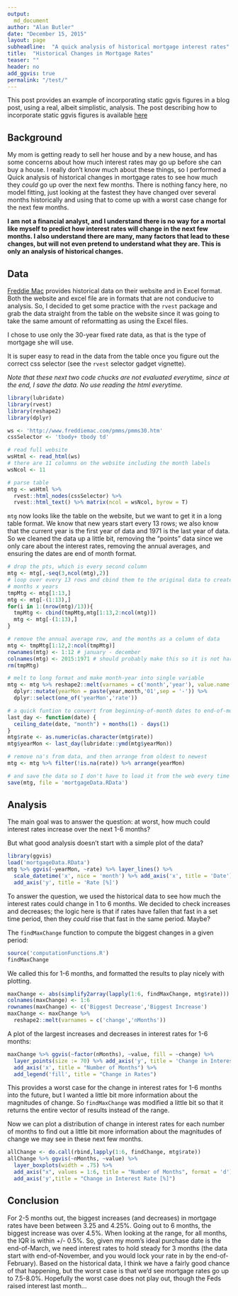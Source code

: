 ```yaml
---
output:
  md_document
author: "Alan Butler"
date: "December 15, 2015"
layout: page
subheadline:  "A quick analysis of historical mortgage interest rates"
title:  "Historical Changes in Mortgage Rates"
teaser: ""
header: no
add_ggvis: true
permalink: "/test/"
---
```


This post provides an example of incorporating static ggvis figures in a blog post, using a real, albeit simplistic, analysis. The post describing how to incorporate static ggvis figures is available [here](www.sample.com)

## Background
My mom is getting ready to sell her house and by a new house, and has some concerns about how much interest rates may go up before she can buy a house. I really don't know much about these things, so I performed a Quick analysis of historical changes in mortgage rates to see how much they _could_ go up over the next few months. There is nothing fancy here, no model fitting, just looking at the fastest they have changed over several months historically and using that to come up with a worst case change for the next few months.

__I am not a financial analyst, and I understand there is no way for a mortal like myself to predict how interest rates will change in the next few months. I also understand there are many, many factors that lead to these changes, but will not even pretend to understand what they are. This is only an analysis of historical changes.__

## Data
[Freddie Mac]('http://www.freddiemac.com/pmms/pmms30.htm') provides historical data on their website and in Excel format. Both the website and excel file are in formats that are not conducive to analysis. So, I decided to get some practice with the `rvest` package and grab the data straight from the table on the website since it was going to take the same amount of reformatting as using the Excel files. 

I chose to use only the 30-year fixed rate data, as that is the type of mortgage she will use.

It is super easy to read in the data from the table once you figure out the correct css selector (see the `rvest` selector gadget vignette).

_Note that these next two code chucks are not evaluated everytime, since at the end, I save the data. No use reading the html everytime._
```r
library(lubridate) 
library(rvest) 
library(reshape2)
library(dplyr)

ws <- 'http://www.freddiemac.com/pmms/pmms30.htm'
cssSelector <- 'tbody+ tbody td'

# read full website
wsHtml <- read_html(ws)
# there are 11 columns on the website including the month labels
wsNcol <- 11

# parse table
mtg <- wsHtml %>% 
  rvest::html_nodes(cssSelector) %>%
  rvest::html_text() %>% matrix(ncol = wsNcol, byrow = T)
```

`mtg` now looks like the table on the website, but we want to get it in a long table format. We know that new years start every 13 rows; we also know that the current year is the first year of data and 1971 is the last year of data. So we cleaned the data up a little bit, removing the "points" data since we only care about the interest rates, removing the annual averages, and ensuring the dates are end of month format.

```r
# drop the pts, which is every second column
mtg <- mtg[,-seq(3,ncol(mtg),2)]
# loop over every 13 rows and cbind them to the original data to create a matrix of 
# months x years
tmpMtg <- mtg[1:13,]
mtg <- mtg[-(1:13),]
for(i in 1:(nrow(mtg)/13)){
  tmpMtg <- cbind(tmpMtg,mtg[1:13,2:ncol(mtg)])
  mtg <- mtg[-(1:13),]
}

# remove the annual average row, and the months as a column of data
mtg <- tmpMtg[1:12,2:ncol(tmpMtg)]
rownames(mtg) <- 1:12 # january - december
colnames(mtg) <- 2015:1971 # should probably make this so it is not hard coded
rm(tmpMtg)

# melt to long format and make month-year into single variable
mtg <- mtg %>% reshape2::melt(varnames = c('month','year'), value.name = 'rate') %>%
  dplyr::mutate(yearMon = paste(year,month,'01',sep = '-')) %>% 
  dplyr::select(one_of('yearMon','rate'))

# a quick funtion to convert from beginning-of-month dates to end-of-months dates
last_day <- function(date) {
  ceiling_date(date, "month") + months(1) - days(1)
}
mtg$rate <- as.numeric(as.character(mtg$rate))
mtg$yearMon <- last_day(lubridate::ymd(mtg$yearMon))

# remove na's from data, and then arrange from oldest to newest
mtg <- mtg %>% filter(!is.na(rate)) %>% arrange(yearMon)

# and save the data so I don't have to load it from the web every time
save(mtg, file = 'mortgageData.RData')
```


## Analysis

The main goal was to answer the question: at worst, how much could interest rates increase over the next 1-6 months? 

But what good analysis doesn't start with a simple plot of the data?

```r
library(ggvis)
load('mortgageData.RData')
mtg %>% ggvis(~yearMon, ~rate) %>% layer_lines() %>% 
  scale_datetime('x', nice = 'month') %>% add_axis('x', title = 'Date') %>%
  add_axis('y', title = 'Rate [%]')
```

To answer the question, we used the historical data to see how much the interest rates could change in 1 to 6 months. We decided to check increases and decreases; the logic here is that if rates have fallen that fast in a set time period, then they _could_ rise that fast in the same period. Maybe?

The `findMaxChange` function to compute the biggest changes in a given period:
```r
source('computationFunctions.R')
findMaxChange
```
We called this for 1-6 months, and formatted the results to play nicely with plotting.
```r
maxChange <- abs(simplify2array(lapply(1:6, findMaxChange, mtg$rate)))
colnames(maxChange) <- 1:6
rownames(maxChange) <- c('Biggest Decrease','Biggest Increase')
maxChange <- maxChange %>% 
  reshape2::melt(varnames = c('change','nMonths')) 
```
A plot of the largest increases and decreases in interest rates for 1-6 months:
```r
maxChange %>% ggvis(~factor(nMonths), ~value, fill = ~change) %>%
  layer_points(size := 70) %>% add_axis('y', title = 'Change in Interest Rates [%]') %>%
  add_axis('x', title = "Number of Months") %>%
  add_legend('fill', title = "Change in Rates")
```

This provides a worst case for the change in interest rates for 1-6 months into the future, but I wanted a little bit more information about the magnitudes of change. So  `findMaxChange` was modified a little bit so that it returns the entire vector of results instead of the range. 

Now we can plot a distribution of change in interest rates for each number of months to find out a little bit more information about the magnitudes of change we may see in these next few months.

```r
allChange <- do.call(rbind,lapply(1:6, findChange, mtg$rate))
allChange %>% ggvis(~nMonths, ~value) %>% 
  layer_boxplots(width = .75) %>% 
  add_axis("x", values = 1:6, title = "Number of Months", format = 'd') %>%
  add_axis('y',title = "Change in Interest Rate [%]")
```

## Conclusion

For 2-5 months out, the biggest increases (and decreases) in mortgage rates have been between 3.25 and 4.25%. Going out to 6 months, the biggest increase was over 4.5%. When looking at the range, for all months, the IQR is within +/- 0.5%. So, given my mom's ideal purchase date is the end-of-March, we need interest rates to hold steady for 3 months (the data start with end-of-November, and you would lock your rate in by the end-of-February). Based on the historical data, I think we have a fairly good chance of that happening, but the worst case is that we'd see mortgage rates go up to 7.5-8.0%.  Hopefully the worst case does not play out, though the Feds raised interest last month...

